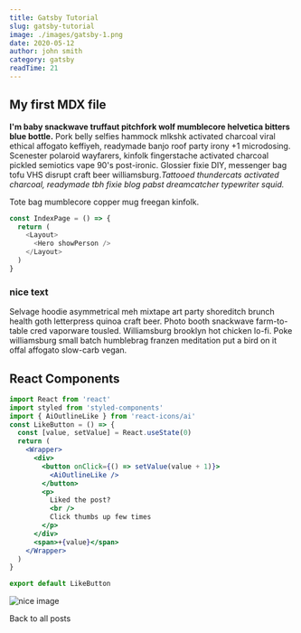 ```yaml
---
title: Gatsby Tutorial
slug: gatsby-tutorial
image: ./images/gatsby-1.png
date: 2020-05-12
author: john smith
category: gatsby
readTime: 21
---
```



## My first MDX file

**I'm baby snackwave truffaut pitchfork wolf mumblecore helvetica bitters blue bottle.**
Pork belly selfies hammock mlkshk activated charcoal viral ethical affogato keffiyeh,
readymade banjo roof party irony +1 microdosing. Scenester polaroid wayfarers, kinfolk fingerstache activated charcoal pickled semiotics vape 90's post-ironic. Glossier fixie DIY, messenger bag tofu VHS disrupt craft beer williamsburg._Tattooed thundercats activated charcoal, readymade tbh fixie blog pabst dreamcatcher typewriter squid._

Tote bag mumblecore copper mug freegan kinfolk.

<div className="code">

```js
const IndexPage = () => {
  return (
    <Layout>
      <Hero showPerson />
    </Layout>
  )
}
```

</div>

<div className='nice-text'>

<h3>nice text</h3>

<FiInfo className="nice-text-icon"></FiInfo>

Selvage hoodie asymmetrical meh mixtape art party shoreditch brunch health goth letterpress quinoa craft beer. Photo booth snackwave farm-to-table cred vaporware tousled. Williamsburg brooklyn hot chicken lo-fi. Poke williamsburg small batch humblebrag franzen meditation put a bird on it offal affogato slow-carb vegan.

</div>

<h2>React Components</h2>

<Counter />

```jsx
import React from 'react'
import styled from 'styled-components'
import { AiOutlineLike } from 'react-icons/ai'
const LikeButton = () => {
  const [value, setValue] = React.useState(0)
  return (
    <Wrapper>
      <div>
        <button onClick={() => setValue(value + 1)}>
          <AiOutlineLike />
        </button>
        <p>
          Liked the post?
          <br />
          Click thumbs up few times
        </p>
      </div>
      <span>+{value}</span>
    </Wrapper>
  )
}

export default LikeButton
```

<LikeButton />

![nice image](./images/gatsby-1.png)

<Link to="/posts" className="btn center-btn">
  Back to all posts
</Link>
